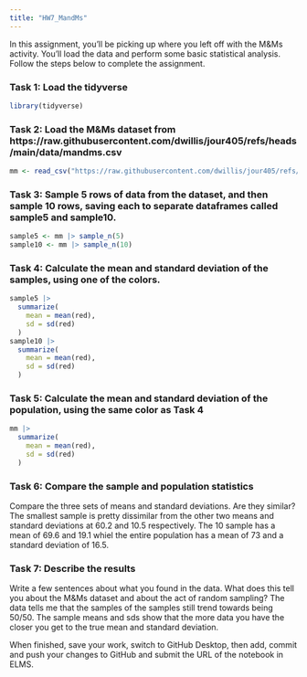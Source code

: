 ```yaml
---
title: "HW7_MandMs"
---
```


In this assignment, you'll be picking up where you left off with the M&Ms activity. You'll load the data and perform some basic statistical analysis. Follow the steps below to complete the assignment.

### Task 1: Load the tidyverse
```r
library(tidyverse)
```


### Task 2: Load the M&Ms dataset from https://raw.githubusercontent.com/dwillis/jour405/refs/heads/main/data/mandms.csv
```r
mm <- read_csv("https://raw.githubusercontent.com/dwillis/jour405/refs/heads/main/data/mandms.csv")
```



### Task 3: Sample 5 rows of data from the dataset, and then sample 10 rows, saving each to separate dataframes called sample5 and sample10.
```r
sample5 <- mm |> sample_n(5)
sample10 <- mm |> sample_n(10)
```



### Task 4: Calculate the mean and standard deviation of the samples, using one of the colors.
```r
sample5 |> 
  summarize(
    mean = mean(red),
    sd = sd(red)
  )
sample10 |> 
  summarize(
    mean = mean(red),
    sd = sd(red)
  )
```



### Task 5: Calculate the mean and standard deviation of the population, using the same color as Task 4
```r
mm |> 
  summarize(
    mean = mean(red),
    sd = sd(red)
  )
```


### Task 6: Compare the sample and population statistics

Compare the three sets of means and standard deviations. Are they similar?
The smallest sample is pretty dissimilar from the other two means and standard deviations at 60.2 and 10.5 respectively. The 10 sample has a mean of 69.6 and 19.1 whiel the entire population has a mean of 73 and a standard deviation of 16.5. 

### Task 7: Describe the results

Write a few sentences about what you found in the data. What does this tell you about the M&Ms dataset and about the act of random sampling?
The data tells me that the samples of the samples still trend towards being 50/50. The sample means and sds show that the more data you have the closer you get to the true mean and standard deviation. 


When finished, save your work, switch to GitHub Desktop, then add, commit and push your changes to GitHub and submit the URL of the notebook in ELMS.
